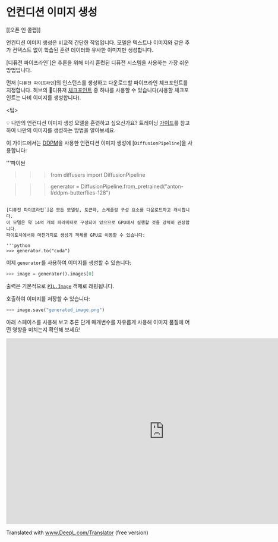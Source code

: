 <!--Copy 2023 허깅페이스 팀. 모든 권리 보유.

아파치 라이선스 버전 2.0("라이선스")에 따라 라이선스가 부여되며, 라이선스를 준수하는 경우를 제외하고는 이 파일을 사용할 수 없습니다.
라이선스. 라이선스 사본은 다음 주소에서 구할 수 있습니다.

http://www.apache.org/licenses/LICENSE-2.0

관련 법률에서 요구하거나 서면으로 동의하지 않는 한, 라이선스에 따라 배포되는 소프트웨어는 다음과 같이 배포됩니다.
명시적이든 묵시적이든 어떠한 종류의 보증이나 조건 없이 "있는 그대로" 배포됩니다. 라이선스를 참조하세요.
라이선스에 따른 권한 및 제한을 규율하는 특정 언어를 참조하십시오.
-->

# 언컨디션 이미지 생성

[[오픈 인 콜랩]]

언컨디션 이미지 생성은 비교적 간단한 작업입니다. 모델은 텍스트나 이미지와 같은 추가 컨텍스트 없이 학습된 훈련 데이터와 유사한 이미지만 생성합니다.

[디퓨전 파이프라인`]은 추론을 위해 미리 훈련된 디퓨전 시스템을 사용하는 가장 쉬운 방법입니다.

먼저 [`디퓨전 파이프라인`]의 인스턴스를 생성하고 다운로드할 파이프라인 체크포인트를 지정합니다.
허브의 🧨디퓨저 [체크포인트](https://huggingface.co/models?library=diffusers&sort=downloads) 중 하나를 사용할 수 있습니다(사용할 체크포인트는 나비 이미지를 생성합니다).

<팁>

💡 나만의 언컨디션 이미지 생성 모델을 훈련하고 싶으신가요? 트레이닝 [가이드](training/unconditional_training)를 참고하여 나만의 이미지를 생성하는 방법을 알아보세요.

</Tip>

이 가이드에서는 [DDPM](https://arxiv.org/abs/2006.11239)을 사용한 언컨디션 이미지 생성에 [`DiffusionPipeline`]을 사용합니다:

'''파이썬
>>> from diffusers import DiffusionPipeline

>>> generator = DiffusionPipeline.from_pretrained("anton-l/ddpm-butterflies-128")
```

[디퓨전 파이프라인`]은 모든 모델링, 토큰화, 스케줄링 구성 요소를 다운로드하고 캐시합니다. 
이 모델은 약 14억 개의 파라미터로 구성되어 있으므로 GPU에서 실행할 것을 강력히 권장합니다.
파이토치에서와 마찬가지로 생성기 객체를 GPU로 이동할 수 있습니다:

'''python
>>> generator.to("cuda")
```

이제 `generator`를 사용하여 이미지를 생성할 수 있습니다:

```python
>>> image = generator().images[0]
```

출력은 기본적으로 [`PIL.Image`](https://pillow.readthedocs.io/en/stable/reference/Image.html?highlight=image#the-image-class) 객체로 래핑됩니다.

호출하여 이미지를 저장할 수 있습니다:

```python
>>> image.save("generated_image.png")
```

아래 스페이스를 사용해 보고 추론 단계 매개변수를 자유롭게 사용해 이미지 품질에 어떤 영향을 미치는지 확인해 보세요!

<iframe
	src="https://stevhliu-ddpm-butterflies-128.hf.space"
	frameborder="0"
	width="850"
	height="500"
></iframe>


Translated with www.DeepL.com/Translator (free version)